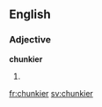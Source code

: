 ==English==

===Adjective===
'''chunkier'''

# {{comparative of|chunky}}

[[fr:chunkier]]
[[sv:chunkier]]